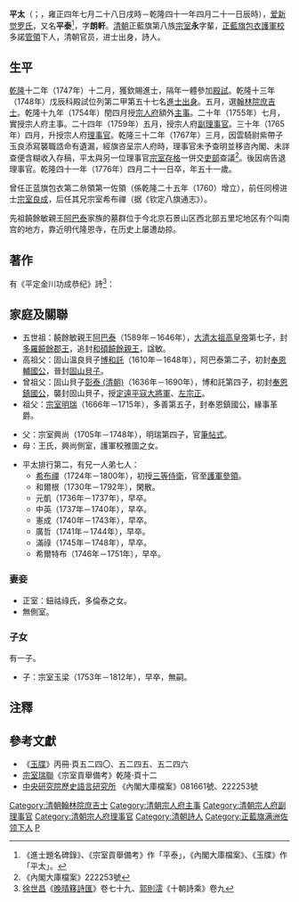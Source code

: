 {{Hatnote|这是[[满族人名|满族人名]]，只称名而不与姓氏连用，其姓氏为[[爱新觉罗氏|爱新觉罗]]。}}
'''平太'''（{{lang-mnc|ᡠᡴᠰᡠᠨ<br> ᡦᡳᠩᡨᠠᡳ|z=Uksun Pingtai}}；{{bd|1726年|8月25日|1776年|6月7日|catIdx=Z宗}}，雍正四年七月二十八日戌時－乾隆四十一年四月二十一日辰時），[[爱新觉罗氏|爱新觉罗氏]]，又名'''平泰'''<ref>《進士題名碑錄》、《宗室貢舉備考》作「平泰」，《內閣大庫檔案》、《玉牒》作「平太」。</ref>，字'''朗軒'''。[[清朝|清朝]]正藍旗第八族[[清宗室|宗室]]'''永'''字輩，[[正藍旗包衣|正藍旗包衣]][[護軍校|護軍校]]多諾[[管领_(八旗)|管領]]下人，清朝官员，进士出身，詩人。

==生平==
[[乾隆|乾隆]]十二年（1747年）十二月，獲欽賜進士，隔年一體參加[[殿試|殿試]]。乾隆十三年（1748年）戊辰科殿試位列第二甲第五十七名[[進士出身|進士出身]]。五月，選[[翰林院|翰林院]][[庶吉士|庶吉士]]。乾隆十九年（1754年）閏四月授[[宗人府|宗人府]]額外[[主事|主事]]。二十年（1755年）七月，實授宗人府主事。二十四年（1759年）五月，授宗人府[[副理事官|副理事官]]。三十年（1765年）四月，升授宗人府[[理事官_(清朝)|理事官]]。乾隆三十二年（1767年）三月，因雲騎尉紫帶子玉良添寫襲職誥命有遺漏，經旗咨呈宗人府時，理事官未予查明並移咨內閣、未詳查便含糊收入存稿，平太與另一位理事官[[宗室存格|宗室存格]]一併交[[吏部|吏部]]查議<ref>《內閣大庫檔案》222253號</ref>。後因病告退理事官。乾隆四十一年（1776年）四月二十一日卒，年五十一歲。

曾任正蓝旗包衣第二㕘領第一佐領（係乾隆二十五年（1760）增立），前任同榜进士[[宗室良成|宗室良成]]，后任其兄宗室希布禪（据《钦定八旗通志》）。

先祖饒餘敏親王[[阿巴泰|阿巴泰]]家族的墓群位于今北京石景山区西北部五里坨地区有个叫南宫的地方，靠近明代隆恩寺，在历史上屡遭劫掠。

==著作==
有《平定金川功成恭纪》詩<ref>[[徐世昌|徐世昌]]《[[晚晴簃詩匯|晚晴簃詩匯]]》卷七十九、[[郭則澐|郭則澐]]《十朝詩乘》卷九</ref>：
{{quote|駿業包三極，光靈被八垠。膚公成薄伐，聖主得賢臣。制敵無增壘，征頑不浹旬。元戎初錫命，小丑遽歸身。聚處憐焦虱，深藏笑狡㕙。猿娭矜搏箭，螳怒敢當輪。健翮資抨擊，奔雷懾聵嚚。請行煩宰輔，報國矢忠純。峒箐逾懸阻，貔貅樂拊循。分明軍令肅，踊躍士心振。拔本方除惡，先聲已奪人。搗巢乘勢便，攻塞破堅頻。有赫天威遠，惟几睿算神。迎鐸全解竹。畀火待然薪。于鑠吾皇烈，真符大造仁。止戈文乃武，育物世如春。獻捷期何速，酬庸賞递臻。去時冰載路，來日柳迷津。從此兵常偃，行看俗更淳。四隅懷震疊，萬類荷陶甄。侔色瞻星緯，摅忱拱玉宸。驗風咸受吏，占海盡徠賓。絡繹豐穰慶，駢闐福祜申。頌揚須雅奏，折簡愧敷陳。}}

==家庭及關聯==
*五世祖：饒餘敏親王[[阿巴泰|阿巴泰]]（1589年－1646年），[[大清太祖高皇帝|大清太祖高皇帝]]第七子，封[[多羅饒餘郡王|多羅饒餘郡王]]，追封[[和碩饒餘親王|和碩饒餘親王]]，諡敏。
*高祖父：固山溫良貝子[[博和託|博和託]]（1610年－1648年），阿巴泰第二子，初封[[奉恩輔國公|奉恩輔國公]]，晉封[[固山貝子|固山貝子]]。
*曾祖父：固山貝子[[彰泰_(清朝)|彰泰 (清朝)]]（1636年－1690年），博和託第四子，初封[[奉恩鎮國公|奉恩鎮國公]]，襲封固山貝子，授[[定遠平寇大將軍|定遠平寇大將軍]]、[[左宗正|左宗正]]。
*祖父：[[宗室明瑞|宗室明瑞]]（1666年－1715年），多善第五子，封奉恩鎮國公，緣事革爵。

*父：宗室興尚（1705年－1748年），明瑞第四子，官[[筆帖式|筆帖式]]。
*母：王氏，興尚側室，護軍校雅圖之女。

*平太排行第二，有兄一人弟七人：
**[[宗室希布禪|希布禪]]（1724年－1800年），初授[[三等侍衛|三等侍衛]]，官至[[護軍參領|護軍參領]]。
**和爾根（1730年－1792年），閑散。
**元凱（1736年－1737年），早卒。
**中英（1737年－1740年），早卒。
**憲成（1740年－1743年），早卒。
**廣哲（1741年－1744年），早卒。
**滿祿（1745年－1748年），早卒。
**希爾特布（1746年－1751年），早卒。

===妻妾===
*正室：鈕祜祿氏，多倫泰之女。
*無側室。

===子女===
有一子。
*子：宗室玉梁（1753年－1812年），早卒，無嗣。

==注釋==
<div class="references-small">
<references></references>
</div>
==參考文獻==
*《[[玉牒|玉牒]]》丙冊·頁五二四〇、五二四五、五二四六
*[[宗室瑞聯|宗室瑞聯]]《宗室貢舉備考》乾隆·頁十二
*[[中央研究院|中央研究院]][http://www.ihp.sinica.edu.tw/ 歷史語言研究所] {{Wayback|url=http://www.ihp.sinica.edu.tw/ |date=20100424033054 }}《內閣大庫檔案》081661號、222253號

{{乾隆十三年戊辰科殿試金榜}}
{{DEFAULTSORT:Z宗}}
[[Category:清朝翰林院庶吉士|Category:清朝翰林院庶吉士]]
[[Category:清朝宗人府主事|Category:清朝宗人府主事]]
[[Category:清朝宗人府副理事官|Category:清朝宗人府副理事官]]
[[Category:清朝宗人府理事官|Category:清朝宗人府理事官]]
[[Category:清朝詩人|Category:清朝詩人]]
[[Category:正藍旗满洲佐领下人|Category:正藍旗满洲佐领下人]]
[[Category:清朝宗室|P]]